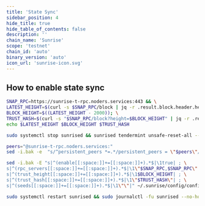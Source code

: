 ```yaml
---
title: 'State Sync'
sidebar_position: 4
hide_title: true
hide_table_of_contents: false
description: ''
chain_name: 'Sunrise'
scope: 'testnet'
chain_id: 'auto'
binary_version: 'auto'
icon_url: 'sunrise-icon.svg'
---
```



<PageTitle
  iconUrl="img/sunrise-icon.svg"
  title="Sunrise State Sync"
  chainId="auto"
  version="auto"
/>

## How to enable state sync

```bash
SNAP_RPC=https://sunrise-t-rpc.noders.services:443 && \
LATEST_HEIGHT=$(curl -s $SNAP_RPC/block | jq -r .result.block.header.height); \
BLOCK_HEIGHT=$((LATEST_HEIGHT - 2000)); \
TRUST_HASH=$(curl -s "$SNAP_RPC/block?height=$BLOCK_HEIGHT" | jq -r .result.block_id.hash) && \
echo $LATEST_HEIGHT $BLOCK_HEIGHT $TRUST_HASH
```

```bash
sudo systemctl stop sunrised && sunrised tendermint unsafe-reset-all --home ~/.sunrise --keep-addr-book
```

```bash
peers="@sunrise-t-rpc.noders.services:"
sed -i.bak -e  "s/^persistent_peers *=.*/persistent_peers = \"$peers\"/" ~/.sunrise/config/config.toml
```

```bash
sed -i.bak -E "s|^(enable[[:space:]]+=[[:space:]]+).*$|\1true| ; \
s|^(rpc_servers[[:space:]]+=[[:space:]]+).*$|\1\"$SNAP_RPC,$SNAP_RPC\"| ; \
s|^(trust_height[[:space:]]+=[[:space:]]+).*$|\1$BLOCK_HEIGHT| ; \
s|^(trust_hash[[:space:]]+=[[:space:]]+).*$|\1\"$TRUST_HASH\"| ; \
s|^(seeds[[:space:]]+=[[:space:]]+).*$|\1\"\"|" ~/.sunrise/config/config.toml
```

```bash
sudo systemctl restart sunrised && sudo journalctl -fu sunrised --no-hostname -o cat
```
